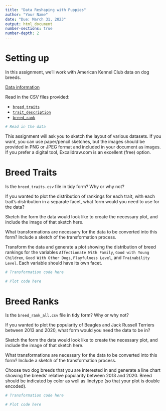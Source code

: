 ```yaml
---
title: "Data Reshaping with Puppies"
author: "Your Name"
date: "Due: March 31, 2023"
output: html_document
number-sections: true
number-depth: 2
---
```


# Setting up {-}

In this assignment, we'll work with American Kennel Club data on dog breeds. 

[Data information](https://github.com/rfordatascience/tidytuesday/blob/master/data/2022/2022-02-01/readme.md)

Read in the CSV files provided:

- [`breed_traits`](https://raw.githubusercontent.com/rfordatascience/tidytuesday/master/data/2022/2022-02-01/breed_traits.csv)
- [`trait_description`](https://raw.githubusercontent.com/rfordatascience/tidytuesday/master/data/2022/2022-02-01/trait_description.csv)
- [`breed_rank`](https://raw.githubusercontent.com/rfordatascience/tidytuesday/master/data/2022/2022-02-01/breed_rank.csv)

```r
# Read in the data
```

This assignment will ask you to sketch the layout of various datasets. If you want, you can use paper/pencil sketches, but the images should be provided in PNG or JPEG format and included in your document as images. If you prefer a digital tool, Excalidraw.com is an excellent (free) option.

# Breed Traits

Is the `breed_traits.csv` file in tidy form? Why or why not? 

If you wanted to plot the distribution of rankings for each trait, with each trait's distribution in a separate facet, what form would you need to use for the data?


Sketch the form the data would look like to create the necessary plot, and include the image of that sketch here.

What transformations are necessary for the data to be converted into this form? Include a sketch of the transformation process.

Transform the data and generate a plot showing the distribution of breed rankings for the variables `Affectionate With Family`, `Good with Young Children`, `Good With Other Dogs`, `Playfulness Level`, and `Trainability Level`. Each variable should have its own facet.

```r
# Transformation code here


```

```r
# Plot code here


```



# Breed Ranks

Is the `breed_rank_all.csv` file in tidy form? Why or why not?

If you wanted to plot the popularity of Beagles and Jack Russell Terriers between 2013 and 2020, what form would you need the data to be in?


Sketch the form the data would look like to create the necessary plot, and include the image of that sketch here.

What transformations are necessary for the data to be converted into this form? Include a sketch of the transformation process.

Choose two dog breeds that you are interested in and generate a line chart showing the breeds' relative popularity between 2013 and 2020. Breed should be indicated by color as well as linetype (so that your plot is double encoded).


```python
# Transformation code here


```

```python
# Plot code here


```

